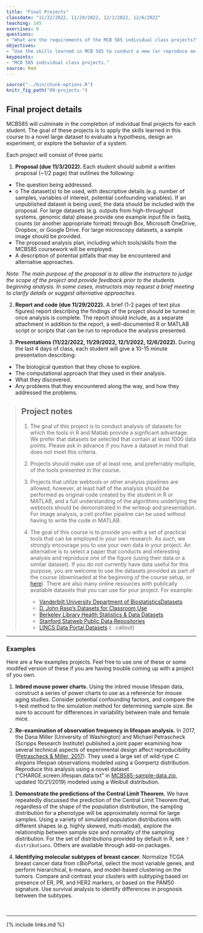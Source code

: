 ```yaml
---
title: "Final Projects"
classdate: "11/22/2022, 11/29/2022, 12/1/2022, 12/6/2022"
teaching: 145
exercises: 0
questions:
- "What are the requirements of the MCB 585 individual class projects?"
objectives:
- "Use the skills learned in MCB 585 to conduct a new (or reproduce an old) analysis on a large dataset."
keypoints:
- "MCB 585 individual class projects."
source: Rmd
---
```


```r
source("../bin/chunk-options.R")
knitr_fig_path("99-projects-")
```

## Final project details

MCB585 will culminate in the completion of individual final projects for each student. The goal of these projects is to apply the skills learned in this course to a novel large dataset to evaluate a hypothesis, design an experiment, or explore the behavior of a system.

Each project will consist of three parts:

1. **Proposal (due 11/3/2022).** Each student should submit a written proposal (~1/2 page) that outlines the following:
 + The question being addressed. 
 + o	The dataset(s) to be used, with descriptive details (e.g. number of samples, variables of interest, potential confounding variables). If an unpublished dataset is being used, the data should be included with the proposal. For large datasets (e.g. outputs from high-throughput systems, genomic data) please provide one example input file in fastq, counts (or another appropriate format) through Box, Microsoft OneDrive, Dropbox, or Google Drive. For large microscopy datasets, a sample image should be provided.
 + The proposed analysis plan, including which tools/skills from the MCB585 coursework will be employed.
 + A description of potential pitfalls that may be encountered and alternative approaches.
 
| *Note: The main purpose of the proposal is to allow the instructors to judge the scope of the project and provide feedback prior to the students beginning analysis. In some cases, instructors may request a brief meeting to clarify details or suggest alternative approaches.*

2. **Report and code (due 11/29/2022).** A brief (1-2 pages of text plus figures) report describing the findings of the project should be turned in once analysis is complete. The report should include, as a separate attachment in addition to the report, a well-documented R or MATLAB script or scripts that can be run to reproduce the analysis presented.

3. **Presentations (11/22/2022, 11/29/2022, 12/1/2022, 12/6/2022).** During the last 4 days of class, each student will give a 10-15 minute presentation describing:
 + The biological question that they chose to explore.
 + The computational approach that they used in their analysis.
 + What they discovered.
 + Any problems that they encountered along the way, and how they addressed the problems.

> ## Project notes
> 
> 1. The goal of this project is to conduct analysis of datasets for which the tools
> in R and Matlab provide a signficant advantage. We prefer that datasets be selected
> that contain at least 1000 data points. Please ask in advance if you have a dataset
> in mind that does not meet this criteria.
> 
> 2. Projects should make use of at least one, and preferrably multiple, of the tools
> presented in the course.
> 
> 3. Projects that utilize webtools or other analysis pipelines are allowed; however, 
> at least half of the analysis should be performed as original code created by the 
> student in R or MATLAB, and a full understanding of the algorithms underlying the 
> webtools should be demonstrated in the writeup and presentation. For image analysis, 
> a cell profiler pipeline can be used without having to write the code in MATLAB.
> 
> 4. The goal of this course is to provide you with a set of practical tools that can
> be employed in your own research. As such, we strongly encourage you to use your own
> data in your project. An alternative is to select a paper that conducts and
> interesting analysis and reproduce one of the figure (using their data or a similar
> dataset). If you do not currently have data useful for this purpose, you
> are welcome to use the datasets provided as part of the course (downloaded at the 
> beginning of the course setup, or 
> [here]({{ page.root }}/data/MCB585-sample-data.zip)). There are also many online
> resources with publically available datasets that you can use for your project. For 
> example:
>    + [Vanderbilt University Department of BiostatisticsDatasets](http://biostat.mc.vanderbilt.edu/wiki/Main/DataSets)
>    + [D. John Rasp's Datasets for Classroom Use](https://www2.stetson.edu/~jrasp/data.htm)
>    + [Berkeley Library Health Statistics & Data Datasets](https://guides.lib.berkeley.edu/publichealth/healthstatistics/rawdata)
>    + [Stanford Statweb Public Data Repositories](http://statweb.stanford.edu/~sabatti/data.html)
>    + [LINCS Data Portal Datasets](http://lincsportal.ccs.miami.edu/datasets/)
{: .callout}

***
### Examples

Here are a few examples projects. Feel free to use one of these or some modifed version of these if you are having trouble coming up with a project of you own.

1. **Inbred mouse power charts.** Using the inbred mouse lifespan data, construct a series of power charts to use as a reference for mouse aging studies. Consider potential confounding factors, and compare the t-test method to the simulation method for determining sample size. Be sure to account for differences in variability between male and female mice.

2. **Re-examination of observation frequency in lifespan analysis.** In 2017, the Dana Miller (University of Washington) and Michael Petrascheck (Scripps Research Institute) published a joint paper examining how several technical aspects of experimental design affect reproducibility ([Petrascheck & Miller, 2017](https://www.ncbi.nlm.nih.gov/pubmed/28713422)). They used a large set of wild-type *C. elegans* lifespan observations modeled using a Gompertz distribution. Reproduce this analysis using a novel dataset ("CHARGE.screen.lifespan.data.txt" in [MCB585-sample-data.zip]({{ page.root }}/data/MCB585-sample-data.zip), updated 10/21/2019) modeled using a Weibull distribution.

3. **Demonstrate the predictions of the Central Limit Theorem.** We have repeatedly discussed the prediction of the Central Limit Theorem that, regardless of the shape of the population distribution, the sampling distribution for a phenotype will be approximately normal for large samples. Using a variety of simulated population distributions with different shapes (e.g. highly skewed, multi-modal), explore the relationship between sample size and normality of the sampling distribution. For the set of distributions provided by default in R, see `?distributions`. Others are available through add-on packages. 

4. **Identifying molecular subtypes of breast cancer.** Normalize TCGA breast cancer data from cBioPortal, select the most variable genes, and perform hierarchical, k-means, and model-based clustering on the tumors. Compare and contrast your clusters with subtyping based on presence of ER, PR, and HER2 markers, or based on the PAM50 signature. Use survival analysis to identify differences in prognosis between the subtypes.

&nbsp;

***

{% include links.md %}